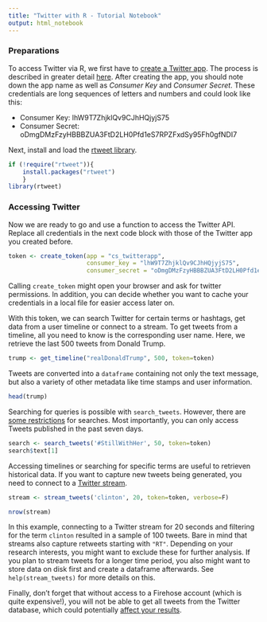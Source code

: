 ---
title: "Twitter with R - Tutorial Notebook"
output: html_notebook
---

### Preparations

To access Twitter via R, we first have to [create a Twitter app](https://apps.twitter.com/). The process is described in greater detail [here](https://github.com/mkearney/rtweet/blob/master/vignettes/tokens.Rmd). After creating the app, you should note down the app name as well as *Consumer Key* and *Consumer Secret*. These credentials are long sequences of letters and numbers and could look like this:

- Consumer Key:     lhW9T7ZhjklQv9CJhHQjyjS75
- Consumer Secret:  oDmgDMzFzyHBBBZUA3FtD2LH0Pfd1eS7RPZFxdSy95Fh0gfNDI7

Next, install and load the [rtweet library](https://github.com/mkearney/rtweet).

```{r}
if (!require("rtweet")){
    install.packages("rtweet")
    }
library(rtweet)
```

### Accessing Twitter
Now we are ready to go and use a function to access the Twitter API. Replace all credentials in the next code block with those of the Twitter app you created before.

```{r}
token <- create_token(app = "cs_twitterapp", 
                      consumer_key = "lhW9T7ZhjklQv9CJhHQjyjS75",
                      consumer_secret = "oDmgDMzFzyHBBBZUA3FtD2LH0Pfd1eS7RPZFxdSy95Fh0gfNDI7")
```
Calling ``create_token`` might open your browser and ask for twitter permissions. In addition, you can decide whether you want to cache your credentials in a local file for easier access later on.

With this token, we can search Twitter for certain terms or hashtags, get data from a user timeline or connect to a stream. To get tweets from a timeline, all you need to know is the corresponding user name. Here, we retrieve the last 500 tweets from Donald Trump.


```{r}
trump <- get_timeline("realDonaldTrump", 500, token=token)
```
Tweets are converted into a ```dataframe``` containing not only the text message, but also a variety of other metadata like time stamps and user information.

```{r}
head(trump)
```

Searching for queries is possible with ``search_tweets``. However, there are [some restrictions](https://dev.twitter.com/rest/public/search) for searches. Most importantly, you can only access Tweets published in the past seven days.

```{r}
search <- search_tweets('#StillWithHer', 50, token=token)
search$text[1]
```


Accessing timelines or searching for specific terms are useful to retrieven historical data. If you want to capture new tweets being generated, you need to connect to a [Twitter stream](https://dev.twitter.com/streaming/public).

```{r, eval=F}
stream <- stream_tweets('clinton', 20, token=token, verbose=F)
```
```{r}
nrow(stream)
```

In this example, connecting to a Twitter stream for 20 seconds and filtering for the term ```clinton``` resulted in a sample of 100 tweets. Bare in mind that streams also capture retweets starting with ``"RT"``. Depending on your research interests, you might want to exclude these for further analysis. If you plan to stream tweets for a longer time period, you also might want to store data on disk first and create a dataframe afterwards. See ``help(stream_tweets)`` for more details on this. 

Finally, don't forget that without access to a Firehose account (which is quite expensive!), you will not be able to get all tweets from the Twitter database, which could potentially [affect your results](https://arxiv.org/abs/1306.5204).
